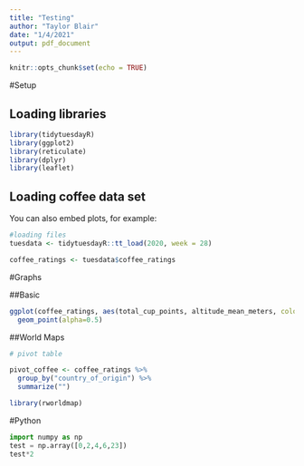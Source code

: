 ```yaml
---
title: "Testing"
author: "Taylor Blair"
date: "1/4/2021"
output: pdf_document
---
```


```r
knitr::opts_chunk$set(echo = TRUE)
```

#Setup

## Loading libraries

```r
library(tidytuesdayR)
library(ggplot2)
library(reticulate)
library(dplyr)
library(leaflet)
```

## Loading coffee data set

You can also embed plots, for example:

```r
#loading files
tuesdata <- tidytuesdayR::tt_load(2020, week = 28)

coffee_ratings <- tuesdata$coffee_ratings
```


#Graphs

##Basic
```r

ggplot(coffee_ratings, aes(total_cup_points, altitude_mean_meters, color=species)) +
  geom_point(alpha=0.5)

```

##World Maps

```r
# pivot table

pivot_coffee <- coffee_ratings %>%
  group_by("country_of_origin") %>%
  summarize("")


```


```r
library(rworldmap)


```


#Python
```python
import numpy as np
test = np.array([0,2,4,6,23])
test*2
```
